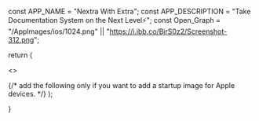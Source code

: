 
  const APP_NAME = "Nextra With Extra";
  const APP_DESCRIPTION =
    "Take Documentation System on the Next Level⚡";
  const Open_Graph = "/AppImages/ios/1024.png" || "https://i.ibb.co/BjrS0z2/Screenshot-312.png";

return (

<>
  <Head>
    <meta name="viewport" content="width=device-width,initial-scale=1" />
    <title>{APP_NAME}</title>
    <meta name="description" content={APP_DESCRIPTION} />
    <link rel="shortcut icon" href="/favicon.ico" />
    <link
      rel="mask-icon"
      href="../../public/AppImages/ios/144.png"
      color="#000000"
    />
    <meta name="theme-color" content="#000000" />
    <link
      rel="apple-touch-icon"
      href="../../public/AppImages/android/android-launchericon-512-512.png"
    />
    <link rel="manifest" href="/manifest.json" />
    <meta name="twitter:card" content="summary" />
    <meta name="twitter:url" content="https://nesco.vercel.app/" />
    <meta name="twitter:title" content={APP_NAME} />
    <meta name="twitter:description" content={APP_DESCRIPTION} />
    <meta name="twitter:image" content={Open_Graph} />
    <meta name="twitter:creator" content="@ParadoxBd" />
    <meta property="og:type" content="website" />
    <meta property="og:title" content={APP_NAME} />
    <meta property="og:description" content={APP_DESCRIPTION} />
    <meta property="og:site_name" content={APP_NAME} />
    <meta property="og:url" content="https://nesco.vercel.app/" />
    <meta property="og:image" content={Open_Graph} />
    {/* add the following only if you want to add a startup image for Apple devices. */}
    <link
      rel="apple-touch-startup-image"
      href="../../public/AppImages/android/android-launchericon-512-512.png"
      sizes="512x512"
    />
  </Head>
  <Component {...pageProps} />
</>
);

}
